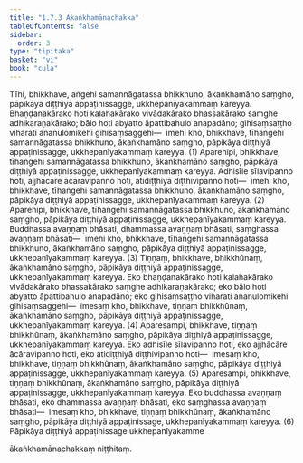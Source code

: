 ```yaml
---
title: "1.7.3 Ākaṅkhamānachakka"
tableOfContents: false
sidebar:
  order: 3
type: "tipitaka"
basket: "vi"
book: "cula"
---
```



<DynamicBreadcrumb />

<Division number="69" book="cula" e="ch" v="4" p="73">

<Paragraph number="314" book="cula">
Tīhi, bhikkhave, aṅgehi samannāgatassa bhikkhuno, ākaṅkhamāno saṃgho, pāpikāya diṭṭhiyā appaṭinissagge, ukkhepanīyakammaṃ kareyya. Bhaṇḍanakārako hoti kalahakārako vivādakārako bhassakārako saṃghe adhikaraṇakārako; bālo hoti abyatto āpattibahulo anapadāno; gihisaṃsaṭṭho viharati ananulomikehi gihisaṃsaggehi—  imehi kho, bhikkhave, tīhaṅgehi samannāgatassa bhikkhuno, ākaṅkhamāno saṃgho, pāpikāya diṭṭhiyā appaṭinissagge, ukkhepanīyakammaṃ kareyya. (1)
</Paragraph>

<Paragraph number="315" book="cula">
Aparehipi, bhikkhave, tīhaṅgehi samannāgatassa bhikkhuno, ākaṅkhamāno saṃgho, pāpikāya diṭṭhiyā appaṭinissagge, ukkhepanīyakammaṃ kareyya. Adhisīle sīlavipanno hoti, ajjhācāre ācāravipanno hoti, atidiṭṭhiyā diṭṭhivipanno hoti—  imehi kho, bhikkhave, tīhaṅgehi samannāgatassa bhikkhuno, ākaṅkhamāno saṃgho, pāpikāya diṭṭhiyā appaṭinissagge, ukkhepanīyakammaṃ kareyya. (2)
</Paragraph>

<Paragraph number="316" book="cula">
Aparehipi, bhikkhave, tīhaṅgehi samannāgatassa bhikkhuno, ākaṅkhamāno saṃgho, pāpikāya diṭṭhiyā appaṭinissagge, ukkhepanīyakammaṃ kareyya. Buddhassa avaṇṇaṃ bhāsati, dhammassa avaṇṇaṃ bhāsati, saṃghassa avaṇṇaṃ bhāsati—  imehi kho, bhikkhave, tīhaṅgehi samannāgatassa bhikkhuno, ākaṅkhamāno saṃgho, pāpikāya diṭṭhiyā appaṭinissagge, ukkhepanīyakammaṃ kareyya. (3)
</Paragraph>

<Paragraph number="317" book="cula">
Tiṇṇaṃ, bhikkhave, bhikkhūnaṃ, ākaṅkhamāno saṃgho, pāpikāya diṭṭhiyā appaṭinissagge, ukkhepanīyakammaṃ kareyya. Eko bhaṇḍanakārako hoti kalahakārako vivādakārako bhassakārako saṃghe adhikaraṇakārako; eko bālo hoti abyatto āpattibahulo anapadāno; eko gihisaṃsaṭṭho viharati ananulomikehi gihisaṃsaggehi—  imesaṃ kho, bhikkhave, tiṇṇaṃ bhikkhūnaṃ, ākaṅkhamāno saṃgho, pāpikāya diṭṭhiyā appaṭinissagge, ukkhepanīyakammaṃ kareyya. (4)
</Paragraph>

<Paragraph number="318" book="cula">
Aparesampi, bhikkhave, tiṇṇaṃ bhikkhūnaṃ, ākaṅkhamāno saṃgho, pāpikāya diṭṭhiyā appaṭinissagge, ukkhepanīyakammaṃ kareyya. Eko adhisīle sīlavipanno hoti, eko ajjhācāre ācāravipanno hoti, eko atidiṭṭhiyā diṭṭhivipanno hoti—  imesaṃ kho, bhikkhave, tiṇṇaṃ bhikkhūnaṃ, ākaṅkhamāno saṃgho, pāpikāya diṭṭhiyā appaṭinissagge, ukkhepanīyakammaṃ kareyya. (5)
</Paragraph>

<Paragraph number="319" book="cula">
Aparesampi, bhikkhave, tiṇṇaṃ bhikkhūnaṃ, ākaṅkhamāno saṃgho, pāpikāya diṭṭhiyā appaṭinissagge, ukkhepanīyakammaṃ kareyya. Eko buddhassa avaṇṇaṃ bhāsati, eko dhammassa avaṇṇaṃ bhāsati, eko saṃghassa avaṇṇaṃ bhāsati—  imesaṃ kho, bhikkhave, tiṇṇaṃ bhikkhūnaṃ, ākaṅkhamāno saṃgho, pāpikāya diṭṭhiyā appaṭinissage, ukkhepanīyakammaṃ kareyya. (6)

</Paragraph>
</Division>

<Paragraph number="320" book="cula">
Pāpikāya diṭṭhiyā appaṭinissage ukkhepanīyakamme

  
ākaṅkhamānachakkaṃ niṭṭhitaṃ.
</Paragraph>